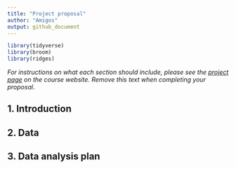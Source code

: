 ```yaml
---
title: "Project proposal"
author: "Amigos"
output: github_document
---
```


```r
library(tidyverse)
library(broom)
library(ridges)
```

*For instructions on what each section should include, please see the [project page](https://idsed.digital/assessments/project/#proposal) on the course website. Remove this text when completing your proposal*.

## 1. Introduction



## 2. Data



## 3. Data analysis plan



